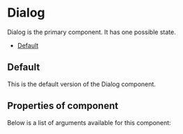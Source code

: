 
<Meta title="Cobalt UI Library/Notification Components/Dialog" component={Dialog} />

# Dialog

Dialog is the primary component. It has one possible state.

- [Default](#default)

<a id="default" />

## Default

This is the default version of the Dialog component.

<Canvas>
  <Story id="cobalt-ui-library-notification-components-dialog--default-story" />
</Canvas>

## Properties of component

Below is a list of arguments available for this component:

<ArgsTable of={Dialog} />
